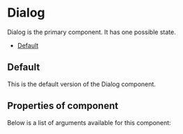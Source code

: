 
<Meta title="Cobalt UI Library/Notification Components/Dialog" component={Dialog} />

# Dialog

Dialog is the primary component. It has one possible state.

- [Default](#default)

<a id="default" />

## Default

This is the default version of the Dialog component.

<Canvas>
  <Story id="cobalt-ui-library-notification-components-dialog--default-story" />
</Canvas>

## Properties of component

Below is a list of arguments available for this component:

<ArgsTable of={Dialog} />
